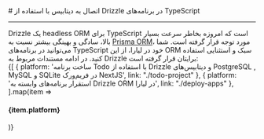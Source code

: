 
<Layout>
# اتصال به دیتابیس با استفاده از Drizzle در برنامه‌های TypeScript 
<hr className="mb-2" />

<Link href="https://orm.drizzle.team/docs/overview" className="blue-link">Drizzle</Link> یک headless
ORM برای TypeScript است که امروزه بخاطر سرعت بسیار بالا، سادگی و بهینگی
بیشتر نسبت به <a href="../prisma">Prisma ORM</a>، مورد توجه قرار گرفته
است. شما می‌توانید در برنامه‌های TypeScript خود در لیارا، از این ORM سبک و
استثنایی استفاده کنید. در ادامه مستندات مربوط به Drizzle برایتان قرار
گرفته است:


<div className='h-2' />
<div className="grid grid-cols-1 gap-4">
            {[
    {  platform: 'ساخت برنامه Todo با استفاده از Drizzle و دیتابیس‌‌های PostgreSQL , MySQL و SQLite در فریم‌ورک NextJS', link: "./todo-project" },
    {  platform: 'استقرار برنامه‌های وابسته به Drizzle ORM در لیارا', link: "./deploy-apps" },
  ].map(item =>
    <Link href={item.link}>
    <Card className="flex cursor-pointer w-full items-center justify-between">
        <div className="flex items-center gap-3">
        <h4>
            {item.platform}
        </h4>
        </div>
        <GoArrowLeft className="ml-1" />
    </Card>
    </Link>
            )}
          </div>

</Layout>